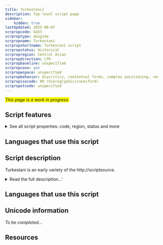 ```yaml
---
title: Turkestani]
description: Top-level script page
sidebar:
    hidden: true
lastUpdated: 2025-08-07
scrpropcode: Qa53
scrproptype: abugida
scrpropname: Turkestani
scrpropshortname: Turkestani script
scrpropstatus: Historical
scrpropregion: Central Asian
scrpropdirection: LTR
scrpropbaseline: unspecified
scrpropcase: yes
scrpropwspace: unspecified
scrpropbehavior: diacritics, contextual forms, complex positioning, required ligatures
scrpropisocode: 00 (hieroglyphic/cuneiform)
scrpropotcode: unspecified
---
```


<span style='background-color:yellow'>_This page is a work in progress._</span>


## Script features

<details>
<summary> See all script properties: code, region, status and more</summary>
<ScriptInfo />
</details>

## Languages that use this script

<WsList script='Qa53' wsMax='5' />

## Script description

Turkestani is an early variety of the http://scriptsource.

<details><summary>Read the full description...'</summary>_Not yet available._</details>

## Languages that use this script

<WsList script='Qa53' wsMax='5' />

## Unicode information

_To be completed..._

## Resources

<ScriptResources detailSummary='seemore' />

